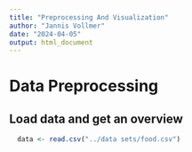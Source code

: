```yaml
---
title: "Preprocessing And Visualization"
author: "Jannis Vollmer"
date: "2024-04-05"
output: html_document
---
```


# Data Preprocessing

## Load data and get an overview

```r
  data <- read.csv("../data sets/food.csv")
```